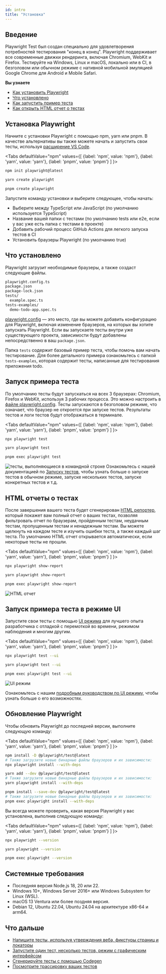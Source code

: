 ```yaml
---
id: intro
title: "Установка"
---
```


## Введение

Playwright Test был создан специально для удовлетворения потребностей тестирования "конец в конец". Playwright поддерживает все современные движки рендеринга, включая Chromium, WebKit и Firefox. Тестируйте на Windows, Linux и macOS, локально или в CI, в безголовом или обычном режиме с нативной мобильной эмуляцией Google Chrome для Android и Mobile Safari.

**Вы узнаете**
- [Как установить Playwright](/intro.mdx#installing-playwright)
- [Что установлено](/intro.mdx#whats-installed)
- [Как запустить пример теста](/intro.mdx#running-the-example-test)
- [Как открыть HTML отчет о тестах](/intro.mdx#html-test-reports)

## Установка Playwright

Начните с установки Playwright с помощью npm, yarn или pnpm. В качестве альтернативы вы также можете начать и запустить свои тесты, используя [расширение VS Code](./getting-started-vscode.mdx).

<Tabs defaultValue="npm" values={[ {label: 'npm', value: 'npm'}, {label: 'yarn', value: 'yarn'}, {label: 'pnpm', value: 'pnpm'} ] }>

<TabItem value="npm">

```bash
npm init playwright@latest
```

</TabItem>

<TabItem value="yarn">

```bash
yarn create playwright
```

</TabItem>

<TabItem value="pnpm">

```bash
pnpm create playwright
```

</TabItem>

</Tabs>

Запустите команду установки и выберите следующее, чтобы начать:
- Выберите между TypeScript или JavaScript (по умолчанию используется TypeScript)
- Название вашей папки с тестами (по умолчанию tests или e2e, если у вас уже есть папка с тестами в проекте)
- Добавить рабочий процесс GitHub Actions для легкого запуска тестов в CI
- Установить браузеры Playwright (по умолчанию true)

## Что установлено

Playwright загрузит необходимые браузеры, а также создаст следующие файлы.

```bash
playwright.config.ts
package.json
package-lock.json
tests/
  example.spec.ts
tests-examples/
  demo-todo-app.spec.ts
```

[playwright.config](./test-configuration.mdx) — это место, где вы можете добавить конфигурацию для Playwright, включая изменение браузеров, на которых вы хотите запускать Playwright. Если вы запускаете тесты внутри уже существующего проекта, зависимости будут добавлены непосредственно в ваш `package.json`.

Папка `tests` содержит базовый пример теста, чтобы помочь вам начать тестирование. Для более детального примера ознакомьтесь с папкой `tests-examples`, которая содержит тесты, написанные для тестирования приложения todo.

## Запуск примера теста

По умолчанию тесты будут запускаться на всех 3 браузерах: Chromium, Firefox и WebKit, используя 3 рабочих процесса. Это можно настроить в [файле playwright.config](./test-configuration.mdx). Тесты запускаются в безголовом режиме, что означает, что браузер не откроется при запуске тестов. Результаты тестов и логи тестов будут отображаться в терминале.

<Tabs defaultValue="npm" values={[ {label: 'npm', value: 'npm'}, {label: 'yarn', value: 'yarn'}, {label: 'pnpm', value: 'pnpm'} ] }>

<TabItem value="npm">

```bash
npx playwright test
```

</TabItem>

<TabItem value="yarn">

```bash
yarn playwright test
```

</TabItem>

<TabItem value="pnpm">

```bash
pnpm exec playwright test
```

</TabItem>

</Tabs>

![тесты, выполняющиеся в командной строке](https://github.com/microsoft/playwright/assets/13063165/981c1b2b-dc7e-4b85-b241-272b44da6628) Ознакомьтесь с нашей документацией по [Запуску тестов](./running-tests.mdx), чтобы узнать больше о запуске тестов в обычном режиме, запуске нескольких тестов, запуске конкретных тестов и т.д.

## HTML отчеты о тестах

После завершения вашего теста будет сгенерирован [HTML репортер](./test-reporters.mdx#html-reporter), который покажет вам полный отчет о ваших тестах, позволяя фильтровать отчет по браузерам, пройденным тестам, неудачным тестам, пропущенным тестам и ненадежным тестам. Вы можете щелкнуть на каждом тесте и изучить ошибки теста, а также каждый шаг теста. По умолчанию HTML отчет открывается автоматически, если некоторые тесты не прошли.

<Tabs defaultValue="npm" values={[ {label: 'npm', value: 'npm'}, {label: 'yarn', value: 'yarn'}, {label: 'pnpm', value: 'pnpm'} ] }>

<TabItem value="npm">

```bash
npx playwright show-report
```

</TabItem>

<TabItem value="yarn">

```bash
yarn playwright show-report
```

</TabItem>

<TabItem value="pnpm">

```bash
pnpm exec playwright show-report
```

</TabItem>

</Tabs>

![HTML отчет](https://github.com/microsoft/playwright/assets/13063165/38ec17a7-9e61-4002-b137-a93812765501)

## Запуск примера теста в режиме UI

Запустите свои тесты с помощью [UI режима](./test-ui-mode.mdx) для лучшего опыта разработчика с отладкой с перемоткой во времени, режимом наблюдения и многим другим.

<Tabs defaultValue="npm" values={[ {label: 'npm', value: 'npm'}, {label: 'yarn', value: 'yarn'}, {label: 'pnpm', value: 'pnpm'} ] }>

<TabItem value="npm">

```bash
npx playwright test --ui
```

</TabItem>

<TabItem value="yarn">

```bash
yarn playwright test --ui
```

</TabItem>

<TabItem value="pnpm">

```bash
pnpm exec playwright test --ui
```

</TabItem>

</Tabs>

![UI режим](https://github.com/microsoft/playwright/assets/13063165/c5b501cc-4f5d-485a-87cc-66044c651786)

Ознакомьтесь с нашим [подробным руководством по UI режиму](./test-ui-mode.mdx), чтобы узнать больше о его возможностях.

## Обновление Playwright

Чтобы обновить Playwright до последней версии, выполните следующую команду:

<Tabs defaultValue="npm" values={[ {label: 'npm', value: 'npm'}, {label: 'yarn', value: 'yarn'}, {label: 'pnpm', value: 'pnpm'} ] }>

<TabItem value="npm">

```bash
npm install -D @playwright/test@latest
# Также загрузите новые бинарные файлы браузеров и их зависимости:
npx playwright install --with-deps
```

</TabItem>

<TabItem value="yarn">

```bash
yarn add --dev @playwright/test@latest
# Также загрузите новые бинарные файлы браузеров и их зависимости:
yarn playwright install --with-deps
```

</TabItem>

<TabItem value="pnpm">

```bash
pnpm install --save-dev @playwright/test@latest
# Также загрузите новые бинарные файлы браузеров и их зависимости:
pnpm exec playwright install --with-deps
```

</TabItem>

</Tabs>

Вы всегда можете проверить, какая версия Playwright у вас установлена, выполнив следующую команду:

<Tabs defaultValue="npm" values={[ {label: 'npm', value: 'npm'}, {label: 'yarn', value: 'yarn'}, {label: 'pnpm', value: 'pnpm'} ] }>

<TabItem value="npm">

```bash
npx playwright --version
```

</TabItem>

<TabItem value="yarn">

```bash
yarn playwright --version
```

</TabItem>

<TabItem value="pnpm">

```bash
pnpm exec playwright --version
```

</TabItem>

</Tabs>

## Системные требования
- Последняя версия Node.js 18, 20 или 22.
- Windows 10+, Windows Server 2016+ или Windows Subsystem for Linux (WSL).
- macOS 13 Ventura или более поздняя версия.
- Debian 12, Ubuntu 22.04, Ubuntu 24.04 на архитектуре x86-64 и arm64.

## Что дальше
- [Напишите тесты, используя утверждения веба, фикстуры страниц и локаторы](./writing-tests.mdx)
- [Запустите один тест, несколько тестов, режим с графическим интерфейсом](./running-tests.mdx)
- [Сгенерируйте тесты с помощью Codegen](./codegen-intro.mdx)
- [Посмотрите трассировку ваших тестов](./trace-viewer-intro.mdx)